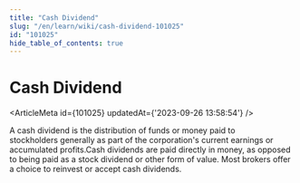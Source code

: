 ```yaml
---
title: "Cash Dividend"
slug: "/en/learn/wiki/cash-dividend-101025"
id: "101025"
hide_table_of_contents: true
---
```



# Cash Dividend

<ArticleMeta id={101025} updatedAt={'2023-09-26 13:58:54'} />
<div className='border-solid border-b border-t-0 my-4 border-[var(--ifm-color-gray-300)]' />

A cash dividend is the distribution of funds or money paid to stockholders generally as part of the corporation's current earnings or accumulated profits.Cash dividends are paid directly in money, as opposed to being paid as a stock dividend or other form of value. Most brokers offer a choice to reinvest or accept cash dividends.
